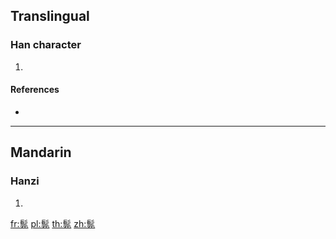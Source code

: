 {{character info/new}}
==Translingual==

===Han character===
{{Han char|rn=190|rad=髟|as=04|sn=14|four=|canj=SHMMU}}

# {{defn|Han|sort=髟04}}

====References====
* {{Han ref|kx=1453.070|dkj=45382|dj=1983.260|hdz=74519.010|uh=9AE8|ud=39656}}

----

==Mandarin==

===Hanzi===
{{cmn-hanzi|pin=[[kūn]] ([[kun1]])|wg=k'un<sup>1</sup>}}

# {{defn|lang=cmn|sort=髟04}}

[[fr:髨]]
[[pl:髨]]
[[th:髨]]
[[zh:髨]]